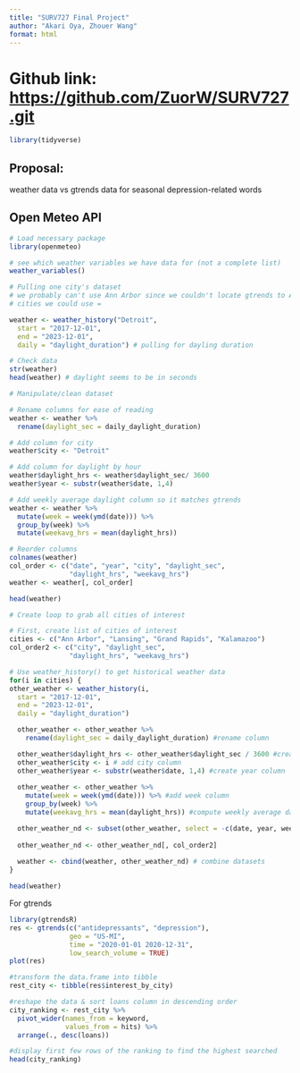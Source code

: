 ```yaml
---
title: "SURV727 Final Project"
author: "Akari Oya, Zhouer Wang"
format: html
---
```

# Github link: <https://github.com/ZuorW/SURV727.git>


```r
library(tidyverse)
```


## Proposal:
weather data vs gtrends data for seasonal depression-related words

## Open Meteo API
```r
# Load necessary package
library(openmeteo)

# see which weather variables we have data for (not a complete list)
weather_variables()

# Pulling one city's dataset
# we probably can't use Ann Arbor since we couldn't locate gtrends to Ann Arbor
# cities we could use = 

weather <- weather_history("Detroit",
  start = "2017-12-01",
  end = "2023-12-01",
  daily = "daylight_duration") # pulling for dayling duration

# Check data
str(weather)
head(weather) # daylight seems to be in seconds

```

```r
# Manipulate/clean dataset

# Rename columns for ease of reading
weather <- weather %>% 
  rename(daylight_sec = daily_daylight_duration)

# Add column for city
weather$city <- "Detroit"

# Add column for daylight by hour
weather$daylight_hrs <- weather$daylight_sec/ 3600
weather$year <- substr(weather$date, 1,4)

# Add weekly average daylight column so it matches gtrends
weather <- weather %>% 
  mutate(week = week(ymd(date))) %>% 
  group_by(week) %>% 
  mutate(weekavg_hrs = mean(daylight_hrs))

# Reorder columns
colnames(weather)
col_order <- c("date", "year", "city", "daylight_sec",
               "daylight_hrs", "weekavg_hrs")
weather <- weather[, col_order]

head(weather)
```

```r
# Create loop to grab all cities of interest

# First, create list of cities of interest
cities <- c("Ann Arbor", "Lansing", "Grand Rapids", "Kalamazoo")
col_order2 <- c("city", "daylight_sec",
               "daylight_hrs", "weekavg_hrs")

# Use weather_history() to get historical weather data
for(i in cities) {
other_weather <- weather_history(i,
  start = "2017-12-01",
  end = "2023-12-01",
  daily = "daylight_duration")

  other_weather <- other_weather %>% 
    rename(daylight_sec = daily_daylight_duration) #rename column

  other_weather$daylight_hrs <- other_weather$daylight_sec / 3600 #create daylight by hour column
  other_weather$city <- i # add city column
  other_weather$year <- substr(weather$date, 1,4) #create year column
  
  other_weather <- other_weather %>% 
    mutate(week = week(ymd(date))) %>% #add week column
    group_by(week) %>%  
    mutate(weekavg_hrs = mean(daylight_hrs)) #compute weekly average daylight hours

  other_weather_nd <- subset(other_weather, select = -c(date, year, week)) #remove repetitive columns
  
  other_weather_nd <- other_weather_nd[, col_order2]
  
  weather <- cbind(weather, other_weather_nd) # combine datasets
}

head(weather)

```





For gtrends
```r

library(gtrendsR)
res <- gtrends(c("antidepressants", "depression"), 
               geo = "US-MI", 
               time = "2020-01-01 2020-12-31", 
               low_search_volume = TRUE)
plot(res)

#transform the data.frame into tibble
rest_city <- tibble(res$interest_by_city)

#reshape the data & sort loans column in descending order
city_ranking <- rest_city %>%
  pivot_wider(names_from = keyword, 
              values_from = hits) %>%
  arrange(., desc(loans))

#display first few rows of the ranking to find the highest searched
head(city_ranking)
```

